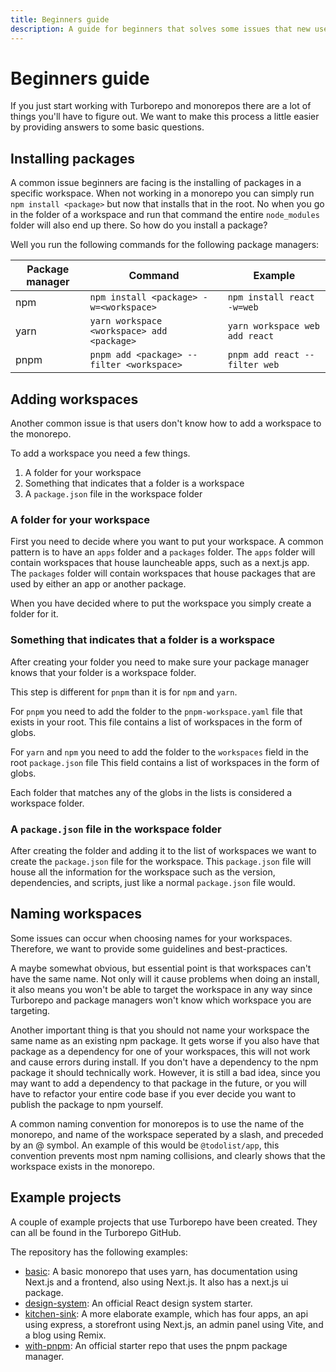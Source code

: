 ```yaml
---
title: Beginners guide
description: A guide for beginners that solves some issues that new users may face.
---
```


# Beginners guide

If you just start working with Turborepo and monorepos there are a lot of things you'll have to figure out. We want to make this process a little easier by providing answers to some basic questions.

## Installing packages

A common issue beginners are facing is the installing of packages in a specific workspace.
When not working in a monorepo you can simply run `npm install <package>` but now that installs that in the root.
No when you go in the folder of a workspace and run that command the entire `node_modules` folder will also end up there.
So how do you install a package?

Well you run the following commands for the following package managers:

| Package manager | Command                                    | Example                        |
| --------------- | ------------------------------------------ | ------------------------------ |
| npm             | `npm install <package> -w=<workspace>`     | `npm install react -w=web`     |
| yarn            | `yarn workspace <workspace> add <package>` | `yarn workspace web add react` |
| pnpm            | `pnpm add <package> --filter <workspace>`  | `pnpm add react --filter web`  |

## Adding workspaces

Another common issue is that users don't know how to add a workspace to the monorepo.

To add a workspace you need a few things.

1. A folder for your workspace
2. Something that indicates that a folder is a workspace
3. A `package.json` file in the workspace folder

### A folder for your workspace

First you need to decide where you want to put your workspace.
A common pattern is to have an `apps` folder and a `packages` folder.
The `apps` folder will contain workspaces that house launcheable apps, such as a next.js app.
The `packages` folder will contain workspaces that house packages that are used by either an app or another package.

When you have decided where to put the workspace you simply create a folder for it.

### Something that indicates that a folder is a workspace

After creating your folder you need to make sure your package manager knows that your folder is a workspace folder.

This step is different for `pnpm` than it is for `npm` and `yarn`.

For `pnpm` you need to add the folder to the `pnpm-workspace.yaml` file that exists in your root.
This file contains a list of workspaces in the form of globs.

For `yarn` and `npm` you need to add the folder to the `workspaces` field in the root `package.json` file
This field contains a list of workspaces in the form of globs.

Each folder that matches any of the globs in the lists is considered a workspace folder.

### A `package.json` file in the workspace folder

After creating the folder and adding it to the list of workspaces we want to create the `package.json` file for the workspace.
This `package.json` file will house all the information for the workspace such as the version, dependencies, and scripts, just like a normal `package.json` file would.

## Naming workspaces

Some issues can occur when choosing names for your workspaces.
Therefore, we want to provide some guidelines and best-practices.

A maybe somewhat obvious, but essential point is that workspaces can't have the same name.
Not only will it cause problems when doing an install, it also means you won't be able to target the workspace in any way since Turborepo and package managers won't know which workspace you are targeting.

Another important thing is that you should not name your workspace the same name as an existing npm package.
It gets worse if you also have that package as a dependency for one of your workspaces, this will not work and cause errors during install.
If you don't have a dependency to the npm package it should technically work.
However, it is still a bad idea, since you may want to add a dependency to that package in the future, or you will have to refactor your entire code base if you ever decide you want to publish the package to npm yourself.

A common naming convention for monorepos is to use the name of the monorepo, and name of the workspace seperated by a slash, and preceded by an @ symbol.
An example of this would be `@todolist/app`, this convention prevents most npm naming collisions, and clearly shows that the workspace exists in the monorepo.

## Example projects

A couple of example projects that use Turborepo have been created.
They can all be found in the Turborepo GitHub.

The repository has the following examples:

- [basic](https://github.com/vercel/turborepo/tree/main/examples/basic): A basic monorepo that uses yarn, has documentation using Next.js and a frontend, also using Next.js. It also has a next.js ui package.
- [design-system](https://github.com/vercel/turborepo/tree/main/examples/design-system): An official React design system starter.
- [kitchen-sink](https://github.com/vercel/turborepo/tree/main/examples/kitchen-sink): A more elaborate example, which has four apps, an api using express, a storefront using Next.js, an admin panel using Vite, and a blog using Remix.
- [with-pnpm](https://github.com/vercel/turborepo/tree/main/examples/with-pnpm): An official starter repo that uses the pnpm package manager.
